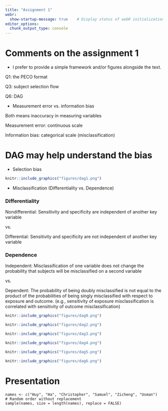 ```yaml
---
title: "Assignment 1"
webr:  
  show-startup-message: true    # Display status of webR initialization
editor_options: 
  chunk_output_type: console
---
```


# Comments on the assignment 1

* I prefer to provide a simple framework and/or figures alongside the text.

Q1: the PECO format

Q3: subject selection flow

Q6: DAG

* Measurement error vs. information bias

Both means inaccuracy in measuring variables

Measurement error: continuous scale

Information bias: categorical scale (misclassification)

# DAG may help understand the bias

* Selection bias

```r
knitr::include_graphics("figures/dag1.png")
```

* Misclassification (Differentiality vs. Dependence)

### Differentiality

Nondifferential: Sensitivity and specificity are independent of another key variable

vs. 

Differential: Sensitivity and specificity are not independent of another key variable

### Dependence

Independent: Misclassification of one variable does not change the probability that subjects will be misclassified on a second variable

vs. 

Dependent: The probability of being doubly misclassified is not equal to the product of the probabilities of being singly misclassified with respect to exposure and outcome. (e.g., sensitivity of exposure misclassification is correlated with sensitivity of outcome misclassification)


```r
knitr::include_graphics("figures/dag0.png")
```

```r
knitr::include_graphics("figures/dag2.png")
```

```r
knitr::include_graphics("figures/dag3.png")
```

```r
knitr::include_graphics("figures/dag4.png")
```

```r
knitr::include_graphics("figures/dag5.png")
```

```r
knitr::include_graphics("figures/dag6.png")
```

# Presentation

```webr
names <- c("Huy", "Ha", "Christopher", "Samuel", "Zicheng", "Usman")
# Random order without replacement
sample(names, size = length(names), replace = FALSE)
```

